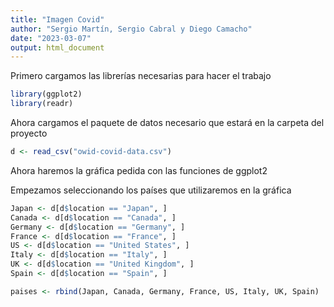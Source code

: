 ```yaml
---
title: "Imagen Covid"
author: "Sergio Martín, Sergio Cabral y Diego Camacho"
date: "2023-03-07"
output: html_document
---
```


Primero cargamos las librerías necesarias para hacer el trabajo
```r
library(ggplot2)
library(readr)
```

Ahora cargamos el paquete de datos necesario que estará en la carpeta del proyecto
```r
d <- read_csv("owid-covid-data.csv")
```

Ahora haremos la gráfica pedida con las funciones de ggplot2

Empezamos seleccionando los países que utilizaremos en la gráfica
```r
Japan <- d[d$location == "Japan", ]
Canada <- d[d$location == "Canada", ]
Germany <- d[d$location == "Germany", ]
France <- d[d$location == "France", ]
US <- d[d$location == "United States", ]
Italy <- d[d$location == "Italy", ]
UK <- d[d$location == "United Kingdom", ]
Spain <- d[d$location == "Spain", ]

paises <- rbind(Japan, Canada, Germany, France, US, Italy, UK, Spain)
```

